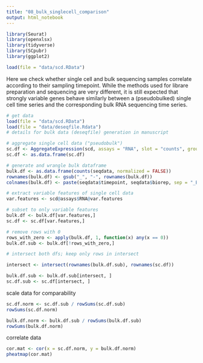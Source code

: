 ```yaml
---
title: "08_bulk_singlecell_comparison"
output: html_notebook
---
```


```r
library(Seurat)
library(openxlsx)
library(tidyverse)
library(SCpubr)
library(ggplot2)

load(file = "data/scd.RData")
```

Here we check whether single cell and bulk sequencing samples correlate according to their sampling timepoint. While the methods used for librare preparation and sequencing are very different, it is still expected that strongly variable genes behave similarly between a (pseudobulked) single cell time series and the corresponding bulk RNA sequencing time series.

```r
# get data
load(file = "data/scd.RData")
load(file = "data/deseqfile.Rdata")
# details for bulk data (deseqfile) generation in manuscript

# aggregate single cell data ("pseudobulk")
sc.df <- AggregateExpression(scd, assays = "RNA", slot = "counts", group.by = "timepoint")
sc.df <- as.data.frame(sc.df)

# generate and wrangle bulk dataframe
bulk.df <- as.data.frame(counts(seqdata, normalized = FALSE))
rownames(bulk.df) <- gsub("_", "-", rownames(bulk.df))
colnames(bulk.df) <- paste(seqdata$timepoint, seqdata$biorep, sep = "_BR")

# extract variable features of single cell data
var.features <- scd@assays$RNA@var.features
```

```r
# subset to only variable features
bulk.df <- bulk.df[var.features,]
sc.df <- sc.df[var.features,]
```

```r
# remove rows with 0
rows_with_zero <- apply(bulk.df, 1, function(x) any(x == 0))
bulk.df.sub <- bulk.df[!rows_with_zero,]

```

```r
# intersect both dfs; keep only rows in intersect

intersect <- intersect(rownames(bulk.df.sub), rownames(sc.df))

bulk.df.sub <- bulk.df.sub[intersect, ]
sc.df.sub <- sc.df[intersect, ]
```

scale data for comparability
```r
sc.df.norm <- sc.df.sub / rowSums(sc.df.sub)
rowSums(sc.df.norm)

bulk.df.norm <- bulk.df.sub / rowSums(bulk.df.sub)
rowSums(bulk.df.norm)
```

correlate data
```r
cor.mat <- cor(x = sc.df.norm, y = bulk.df.norm)
pheatmap(cor.mat)
```